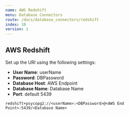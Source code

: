 ```yaml
---
name: AWS Redshift
menu: Database Connectors
route: /docs/database_connectors/redshift
index: 10
version: 1
---
```


AWS Redshift
-------------

Set up the URI using the following settings:

* **User Name**: userName
* **Password**: DBPassword
* **Database Host**:  AWS Endpoint   
* **Database Name**: Database Name
* **Port**: default 5439

```
redshift+psycopg2://<userName>:<DBPassword>@<AWS End Point>:5439/<Database Name> 
```